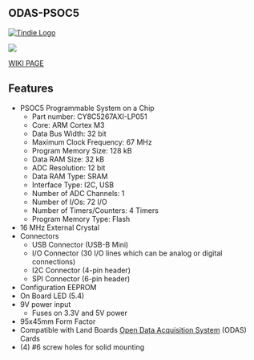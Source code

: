 == ODAS-PSOC5 ==

<a href=https://www.tindie.com/products/land_boards/programmable-system-on-a-chip-odas-psoc5/" >
<img src="http://land-boards.com/tindie/tindie-larges-v2.png" alt="Tindie Logo">
</img></a> 

<IMG SRC="http://land-boards.com/blwiki/images/7/7c/ODAS-PSOC5-P682-X4-720px.jpg"></IMG>

[http://land-boards.com/blwiki/index.php?title=ODAS-PSOC5 WIKI PAGE]

== Features ==

* PSOC5 Programmable System on a Chip
** Part number: CY8C5267AXI-LP051
** Core: ARM Cortex M3
** Data Bus Width: 32 bit
** Maximum Clock Frequency: 67 MHz
** Program Memory Size: 128 kB
** Data RAM Size: 32 kB
** ADC Resolution: 12 bit
** Data RAM Type: SRAM
** Interface Type: I2C, USB
** Number of ADC Channels: 1
** Number of I/Os: 72 I/O
** Number of Timers/Counters: 4 Timers
** Program Memory Type: Flash
* 16 MHz External Crystal
* Connectors
** USB Connector (USB-B Mini)
** I/O Connector (30 I/O lines which can be analog or digital connections)
** I2C Connector (4-pin header)
** SPI Connector (6-pin header)
* Configuration EEPROM
* On Board LED (5.4)
* 9V power input
** Fuses on 3.3V and 5V power
*95x45mm Form Factor
* Compatible with Land Boards [[Open Data Acquisition System]] (ODAS) Cards
* (4) #6 screw holes for solid mounting
